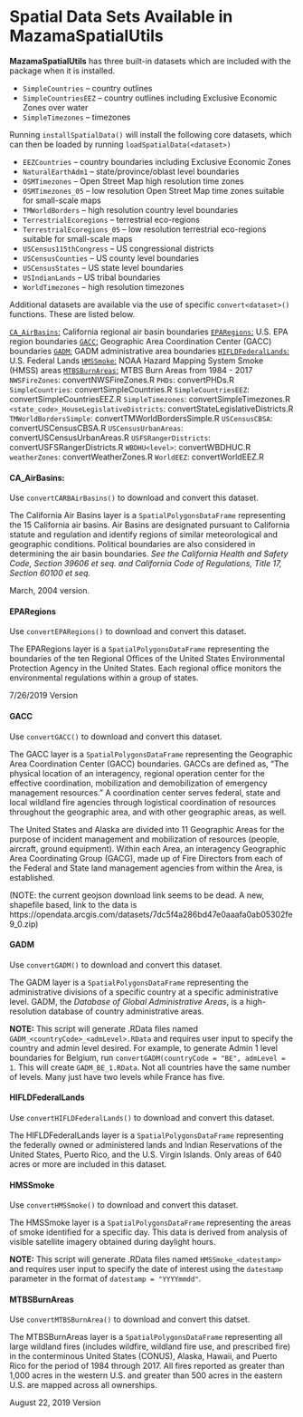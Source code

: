 
Spatial Data Sets Available in MazamaSpatialUtils
=======================================

**MazamaSpatialUtils** has three built-in datasets which are included with the package when it is installed.

* `SimpleCountries` -- country outlines
* `SimpleCountriesEEZ` -- country outlines including Exclusive Economic Zones over water
* `SimpleTimezones` -- timezones

Running `installSpatialData()` will install the following core datasets, which can then be loaded by running `loadSpatialData(<dataset>)`

 * `EEZCountries` -- country boundaries including Exclusive Economic Zones
 * `NaturalEarthAdm1` -- state/province/oblast level boundaries
 * `OSMTimezones` -- Open Street Map high resolution time zones
 * `OSMTimezones_05` -- low resolution Open Street Map time zones suitable for small-scale maps
 * `TMWorldBorders` -- high resolution country level boundaries
 * `TerrestrialEcoregions` -- terrestrial eco-regions
 * `TerrestrialEcoregions_05` -- low resolution terrestrial eco-regions suitable for small-scale maps
 * `USCensus115thCongress` -- US congressional districts
 * `USCensusCounties` -- US county level boundaries
 * `USCensusStates` -- US state level boundaries
 * `USIndianLands` -- US tribal boundaries
 * `WorldTimezones` -- high resolution timezones

Additional datasets are available via the use of specific `convert<dataset>()` functions.  These are listed below.

[`CA_AirBasins`:](#ca_airbasins) California regional air basin boundaries
[`EPARegions`:](#eparegions) U.S. EPA region boundaries
[`GACC`:](#gacc) Geographic Area Coordination Center (GACC) boundaries
[`GADM`:](#gadm) GADM administrative area boundaries
[`HIFLDFederalLands`:](#hifldfederallands) U.S. Federal Lands
[`HMSSmoke`:](#hmssmoke) NOAA Hazard Mapping System Smoke (HMSS) areas
[`MTBSBurnAreas`:](#mtbsburnareas)  MTBS Burn Areas from 1984 - 2017
`NWSFireZones`: convertNWSFireZones.R
`PHDs`: convertPHDs.R
`SimpleCountries`: convertSimpleCountries.R
`SimpleCountriesEEZ`: convertSimpleCountriesEEZ.R
`SimpleTimezones`: convertSimpleTimezones.R
`<state_code>_HouseLegislativeDistricts`: convertStateLegislativeDistricts.R
`TMWorldBordersSimple`: convertTMWorldBordersSimple.R
`USCensusCBSA`: convertUSCensusCBSA.R
`USCensusUrbanAreas`: convertUSCensusUrbanAreas.R
`USFSRangerDistricts`: convertUSFSRangerDistricts.R
`WBDHU<level>`: convertWBDHUC.R
`weatherZones`: convertWeatherZones.R
`WorldEEZ`: convertWorldEEZ.R

#### CA_AirBasins:
Use `convertCARBAirBasins()` to download and convert this dataset.

The California Air Basins layer is a `SpatialPolygonsDataFrame` representing the 15 California air basins.  Air Basins are designated pursuant to California statute and regulation and identify regions of similar meteorological and geographic conditions.  Political boundaries are also considered in determining the air basin boundaries.  _See the California Health and Safety Code, Section 39606 et seq. and California Code of Regulations, Title 17, Section 60100 et seq._

March, 2004 version.

#### EPARegions
Use `convertEPARegions()` to download and convert this dataset.

The EPARegions layer is a `SpatialPolygonsDataFrame` representing the boundaries of the ten Regional Offices of the United States Environmental Protection Agency in the United States. Each regional office monitors the environmental regulations within a group of states.

7/26/2019 Version

#### GACC
Use `convertGACC()` to download and convert this dataset.

The GACC layer is a `SpatialPolygonsDataFrame` representing the Geographic Area Coordination Center (GACC) boundaries.  GACCs are defined as, "The physical location of an interagency, regional operation center for the effective coordination, mobilization and demobilization of emergency management resources."  A coordination center serves federal, state and local wildland fire agencies through logistical coordination of resources throughout the geographic area, and with other geographic areas, as well.

The United States and Alaska are divided into 11 Geographic Areas for the purpose of incident management and mobilization of resources (people, aircraft, ground equipment). Within each Area, an interagency Geographic Area Coordinating Group (GACG), made up of Fire Directors from each of the Federal and State land management agencies from within the Area, is established.

(NOTE: the current geojson download link seems to be dead.  A new, shapefile based, link to the data is https://opendata.arcgis.com/datasets/7dc5f4a286bd47e0aaafa0ab05302fe9_0.zip)

#### GADM
Use `convertGADM()` to download and convert this dataset.

The GADM layer is a `SpatialPolygonsDataFrame` representing the administrative divisions of a specific country at a specific administrative level.  GADM, the _Database of Global Administrative Areas_, is a high-resolution database of country administrative areas.

**NOTE:** This script will generate .RData files named `GADM_<countryCode>_<admLevel>.RData` and requires user input to specify the country and admin level desired.  For example, to generate Admin 1 level boundaries for Belgium, run `convertGADM(countryCode = "BE", admLevel = 1`.  This will create `GADM_BE_1.RData`. Not all countries have the same number of levels. Many just have two levels while France has five.

#### HIFLDFederalLands
Use `convertHIFLDFederalLands()` to download and convert this dataset.

The HIFLDFederalLands layer is a `SpatialPolygonsDataFrame` representing the federally owned or administered lands and Indian Reservations of the United States, Puerto Rico, and the U.S. Virgin Islands.  Only areas of 640 acres or more are included in this dataset.

#### HMSSmoke
Use `convertHMSSmoke()` to download and convert this dataset.

The HMSSmoke layer is a `SpatialPolygonsDataFrame` representing the areas of smoke identified for a specific day.  This data is derived from analysis of visible satellite imagery obtained during daylight hours.

**NOTE:** This script will generate .RData files named `HMSSmoke_<datestamp>` and requires user input to specify the date of interest using the `datestamp` parameter in the format of `datestamp = "YYYYmmdd"`.

#### MTBSBurnAreas
Use `convertMTBSBurnArea()` to download and convert this datset.

The MTBSBurnAreas layer is a `SpatialPolygonsDataFrame` representing all large wildland fires (includes wildfire, wildland fire use, and prescribed fire) in the conterminous United States (CONUS), Alaska, Hawaii, and Puerto Rico for the period of 1984 through 2017.  All fires reported as greater than 1,000 acres in the western U.S. and greater than 500 acres in the eastern U.S. are mapped across all ownerships.

August 22, 2019 Version